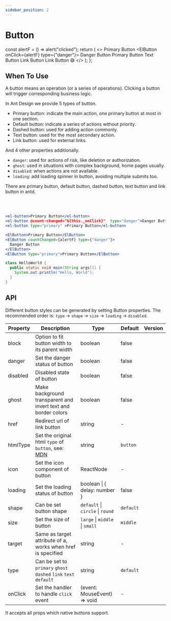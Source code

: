 ```yaml
---
sidebar_position: 2
---
```


# Button


  const alertF = () => alert("clicked");
  return (
    <>
      <ElButton>Primary Button</ElButton>
      <ElButton onClick={alertF} type={"danger"}>
        Danger Button
      </ElButton>
      <ElButton type="primary">Primary Button</ElButton>
      <ElButton icon="bars" type="text">
        Text Button
      </ElButton>
      <ElButton icon="user" type="link">
        Link Button
      </ElButton>
      <ElButton icon="user" type="primary">
        Link Button
      </ElButton>
      <ElButton icon="list" shape="circle" type="danger"></ElButton>
      <ElButton icon="user" shape="circle"></ElButton>
      <ElButton type="text">😅</ElButton>
    </>
  );
};

## When To Use

A button means an operation (or a series of operations). Clicking a button will trigger corresponding business logic.

In Ant Design we provide 5 types of button.

- Primary button: indicate the main action, one primary button at most in one section.
- Default button: indicate a series of actions without priority.
- Dashed button: used for adding action commonly.
- Text button: used for the most secondary action.
- Link button: used for external links.

And 4 other properties additionally.

- `danger`: used for actions of risk, like deletion or authorization.
- `ghost`: used in situations with complex background, home pages usually.
- `disabled`: when actions are not available.
- `loading`: add loading spinner in button, avoiding multiple submits too.

There are primary button, default button, dashed button, text button and link button in antd.

<Highlight> </Highlight>
<br />
<br />

<Tabs>
<TabItem value="lit" label="lit elements">

```jsx
<el-button>Primary Button</el-button>
<el-button @count-changed="${this._onClick}"  type="danger">Danger Button</el-button>
<el-button type="primary" >Primary Button</el-button>
```

</TabItem>
<TabItem value="react" label="React">

```jsx
<ElButton>Primary Button</ElButton>
<ElButton countChanged={alertF} type={"danger"}>
  Danger Button
</ElButton>
<ElButton type="primary">Primary Button</ElButton>
```

</TabItem>
<TabItem value="java" label="Angular">

```java
class HelloWorld {
  public static void main(String args[]) {
    System.out.println("Hello, World");
  }
}
```

</TabItem>
</Tabs>

## API

Different button styles can be generated by setting Button properties. The recommended order is: `type` -> `shape` -> `size` -> `loading` -> `disabled`.

| Property | Description                                                                                                                      | Type                             | Default   | Version |
| -------- | -------------------------------------------------------------------------------------------------------------------------------- | -------------------------------- | --------- | ------- |
| block    | Option to fit button width to its parent width                                                                                   | boolean                          | false     |         |
| danger   | Set the danger status of button                                                                                                  | boolean                          | false     |         |
| disabled | Disabled state of button                                                                                                         | boolean                          | false     |         |
| ghost    | Make background transparent and invert text and border colors                                                                    | boolean                          | false     |         |
| href     | Redirect url of link button                                                                                                      | string                           | -         |         |
| htmlType | Set the original html `type` of `button`, see: [MDN](https://developer.mozilla.org/en-US/docs/Web/HTML/Element/button#attr-type) | string                           | `button`  |         |
| icon     | Set the icon component of button                                                                                                 | ReactNode                        | -         |         |
| loading  | Set the loading status of button                                                                                                 | boolean \| { delay: number }     | false     |         |
| shape    | Can be set button shape                                                                                                          | `default` \| `circle` \| `round` | `default` |         |
| size     | Set the size of button                                                                                                           | `large` \| `middle` \| `small`   | `middle`  |         |
| target   | Same as target attribute of a, works when href is specified                                                                      | string                           | -         |         |
| type     | Can be set to `primary` `ghost` `dashed` `link` `text` `default`                                                                 | string                           | `default` |         |
| onClick  | Set the handler to handle `click` event                                                                                          | (event: MouseEvent) => void      | -         |         |

It accepts all props which native buttons support.
